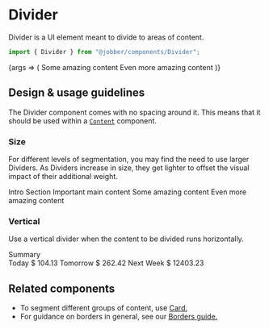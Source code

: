 
<Meta title="Components/Divider" component={Divider} />

# Divider

Divider is a UI element meant to divide to areas of content.

```ts
import { Divider } from "@jobber/components/Divider";
```

<Canvas>
  <Story name="Divider">
    {args => (
      <Content>
        <Content>Some amazing content</Content>
        <Divider {...args} />
        <Content>Even more amazing content</Content>
      </Content>
    )}
  </Story>
</Canvas>

<ArgsTable of={Divider} story="Divider" />

## Design & usage guidelines

The Divider component comes with no spacing around it. This means that it should
be used within a [`Content`](../?path=/docs/components-content--content)
component.

### Size

For different levels of segmentation, you may find the need to use larger
Dividers. As Dividers increase in size, they get lighter to offset the visual
impact of their additional weight.

<Canvas>
  <Content>
    <Heading level={2}>Intro Section</Heading>
    <Text>Important main content</Text>
    <Divider size="largest" />
    <Content>Some amazing content</Content>
    <Divider size="large" />
    <Content>Even more amazing content</Content>
  </Content>
</Canvas>

### Vertical

Use a vertical divider when the content to be divided runs horizontally.

<Canvas>
  <div style={{ width: "fit-content" }}>
    <Card>
      <Content>
        <Heading level={4}>Summary</Heading>
        <div style={{ display: "flex", gap: "var(--space-base)" }}>
          <Content spacing="small">
            <Heading level={5}>Today</Heading>
            <Text>$ 104.13</Text>
          </Content>
          <Divider direction="vertical" />
          <Content spacing="small">
            <Heading level={5}>Tomorrow</Heading>
            <Text>$ 262.42</Text>
          </Content>
          <Divider direction="vertical" />
          <Content spacing="small">
            <Heading level={5}>Next Week</Heading>
            <Text>$ 12403.23</Text>
          </Content>
        </div>
      </Content>
    </Card>
  </div>
</Canvas>

## Related components

- To segment different groups of content, use
  [Card.](../?path=/docs/components-card--card)
- For guidance on borders in general, see our
  [Borders guide.](../?path=/docs/design-borders--page)
